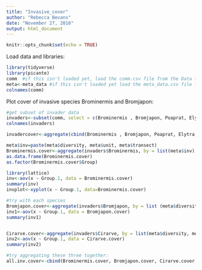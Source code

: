 ---
title: "Invasive_cover"
author: "Rebecca Bevans"
date: "November 27, 2016"
output: html_document
---

```{r setup, include=FALSE}
knitr::opts_chunk$set(echo = TRUE)
```

Load data and libraries:
```{r}
library(tidyverse)
library(picante)
comm  #if this isn't loaded yet, load the comm.csv file from the Data folder
meta<-meta_data #if this isn't loaded yet load the meta_data.csv file from Data folder
colnames(comm)
```

Plot cover of invasive species Brominermis and Bromjapon:
```{r}
#get subset of invader data
invaders<-subset(comm, select = c(Brominermis , Bromjapon, Poaprat, Elytra, Cornussp, Calacan, Cirarve, Cirvulg, Coniummac, Desmocana, Hordejub)) 
colnames(invaders)

invadercover<-aggregate(cbind(Brominermis , Bromjapon, Poaprat, Elytra, Cornussp, Calacan, Cirarve, Cirvulg, Coniummac, Desmocana, Hordejub) ~ meta$year+ meta$diversity, data = invaders, FUN=mean, na.rm = FALSE)

meta$inv=paste(meta$diversity, meta$unit, meta$transect)
Brominermis.cover<-aggregate(invaders$Brominermis, by = list(meta$inv), FUN = mean, na.rm = FALSE) 
as.data.frame(Brominermis.cover)
as.factor(Brominermis.cover$Group)

library(lattice)
inv<-aov(x ~ Group.1, data = Brominermis.cover)
summary(inv)
invplot<-xyplot(x ~ Group.1, data=Brominermis.cover)

#try with each species
Bromjapon.cover<-aggregate(invaders$Bromjapon, by = list (meta$diversity, meta$unit, meta$transect), FUN=mean, na.rm = FALSE)
inv1<-aov(x ~ Group.1, data = Bromjapon.cover)
summary(inv1)


Cirarve.cover<-aggregate(invaders$Cirarve, by = list(meta$diversity, meta$unit, meta$transect), FUN=mean, na.rm = FALSE)
inv2<-aov(x ~ Group.1, data = Cirarve.cover)
summary(inv2)

#try aggregating these three together:
all.inv.cover<-cbind(Brominermis.cover, Bromjapon.cover, Cirarve.cover, by =)


```

